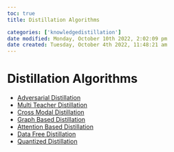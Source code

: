 ```yaml
---
toc: true
title: Distillation Algorithms

categories: ['knowledgedistillation']
date modified: Monday, October 10th 2022, 2:02:09 pm
date created: Tuesday, October 4th 2022, 11:48:21 am
---
```


# Distillation Algorithms
- [Adversarial Distillation](Adversarial%20Distillation.qmd)
- [Multi Teacher Distillation](Multi%20Teacher%20Distillation.qmd)
- [Cross Modal Distillation](Cross%20Modal%20Distillation.qmd)
- [Graph Based Distillation](Graph%20Based%20Distillation.qmd)
- [Attention Based Distillation](Attention%20Based%20Distillation.qmd)
- [Data Free Distillation](Data%20Free%20Distillation.qmd)
- [Quantized Distillation](Quantized%20Distillation.qmd)



